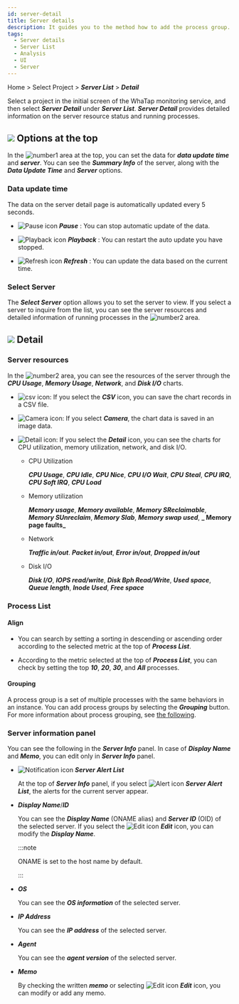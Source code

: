 ```yaml
---
id: server-detail
title: Server details
description: It guides you to the method how to add the process group.
tags:
  - Server details
  - Server List
  - Analysis
  - UI
  - Server
---
```


Home > Select Project > **_Server List_** > **_Detail_**

Select a project in the initial screen of the WhaTap monitoring service, and then select **_Server Detail_** under **_Server List_**. **_Server Detail_** provides detailed information on the server resource status and running processes.

<ImgLang img='server-detail.png' desc='Server Details'/>

## ![](/img/number-01.png) Options at the top

In the ![number1](/img/number-01.png) area at the top, you can set the data for **_data update time_** and **_server_**. You can see the **_Summary Info_** of the server, along with the **_Data Update Time_** and **_Server_** options.

### Data update time

The data on the server detail page is automatically updated every 5 seconds. 

- ![Pause icon](/img/ic-s-pause.svg) **_Pause_** : You can stop automatic update of the data. 

- ![Playback icon](/img/ic-play-grn.svg) **_Playback_** : You can restart the auto update you have stopped.

- ![Refresh icon](/img/ic-refresh2.svg) **_Refresh_** : You can update the data based on the current time.

### Select Server

The **_Select Server_** option allows you to set the server to view. If you select a server to inquire from the list, you can see the server resources and detailed information of running processes in the ![number2](/img/number-02.png) area.

## ![](/img/number-02.png) Detail

### Server resources

In the ![number2](/img/number-02.png) area, you can see the resources of the server through the **_CPU Usage_**, **_Memory Usage_**, **_Network_**, and **_Disk I/O_** charts.

- ![csv icon](/img/ic-csv-download.svg): If you select the **_CSV_** icon, you can save the chart records in a CSV file.

- ![Camera icon](/img/ic-camera.svg): If you select **_Camera_**, the chart data is saved in an image data.

- ![Detail icon](/img/ic-zoom-in.svg): If you select the **_Detail_** icon, you can see the charts for CPU utilization, memory utilization, network, and disk I/O.

  - CPU Utilization

    **_CPU Usage_**, **_CPU Idle_**, **_CPU Nice_**, **_CPU I/O Wait_**, **_CPU Steal_**, **_CPU IRQ_**, **_CPU Soft IRQ_**, **_CPU Load_**

  - Memory utilization

    **_Memory usage_**, **_Memory available_**, **_Memory SReclaimable_**, **_Memory SUnreclaim_**, **_Memory Slab_**, **_Memory swap used_**, **_ Memory page faults_**

  - Network

    **_Traffic in/out_**. **_Packet in/out_**, **_Error in/out_**, **_Dropped in/out_**

  - Disk I/O

    **_Disk I/O_**, **_IOPS read/write_**, **_Disk Bph Read/Write_**, **_Used space_**, **_Queue length_**, **_Inode Used_**, **_Free space_**

### Process List

#### Align

- You can search by setting a sorting in descending or ascending order according to the selected metric at the top of **_Process List_**. 

- According to the metric selected at the top of **_Process List_**, you can check by setting the top **_10_**, **_20_**, **_30_**, and **_All_** processes. 

#### Grouping

A process group is a set of multiple processes with the same behaviors in an instance. You can add process groups by selecting the **_Grouping_** button. For more information about process grouping, see [the following](server-detail-process-group).

### Server information panel

You can see the following in the **_Server Info_** panel. In case of **_Display Name_** and **_Memo_**, you can edit only in **_Server Info_** panel.

- ![Notification icon](/img/ic-alert.svg) **_Server Alert List_**

  At the top of **_Server Info_** panel, if you select ![Alert icon](/img/ic-alert.svg) **_Server Alert List_**, the alerts for the current server appear.

- **_Display Name_**/**_ID_**

  You can see the **_Display Name_** (ONAME alias) and **_Server ID_** (OID) of the selected server. If you select the ![Edit icon](/img/ic-edit.svg) **_Edit_** icon, you can modify the **_Display Name_**. 

  :::note

  ONAME is set to the host name by default. 

  :::

- **_OS_**

  You can see the **_OS information_** of the selected server.

- **_IP Address_**

  You can see the **_IP address_** of the selected server.

- **_Agent_**

  You can see the **_agent version_** of the selected server.

- **_Memo_**

  By checking the written **_memo_** or selecting ![Edit icon](/img/ic-edit.svg) **_Edit_** icon, you can modify or add any memo.

<!-- 

갱신 시간 이미지 

<div style={{textAlign: 'center'}}>

![sc](/img/server-detail-data.png)

</div>

-->
